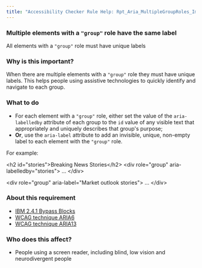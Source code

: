 ```yaml
---
title: "Accessibility Checker Rule Help: Rpt_Aria_MultipleGroupRoles_Implicit"
---
```


<div className="toolHelp">
<Row>
<Column colLg={16} colMd={8} colSm={4} className="toolHead">

### Multiple elements with a `"group"` role have the same label

<div id="locLevel"></div>

All elements with a `"group"` role must have unique labels

</Column>
</Row>
<Row>
<Column colLg={11} colMd={5} colSm={4} className="toolMain">

### Why is this important?

When there are multiple elements with a `"group"` role they must have unique labels. This helps people using assistive technologies to quickly identify and navigate to each group.

<div id="locSnippet"></div>

### What to do

* For each element with a `"group"` role, either set the value of the `aria-labelledby` attribute of each group to the `id` value of any visible text that appropriately and uniquely describes that group's purpose;
* **Or**, use the `aria-label` attribute to add an invisible, unique, non-empty label to each element with the `"group"` role.

For example:

<CodeSnippet type="multi" light={true}>&lt;h2 id="stories"&gt;Breaking News Stories&lt;/h2&gt;
&lt;div role="group" aria-labelledby="stories"&gt;
...
&lt;/div&gt;
    
&lt;div role="group" aria-label="Market outlook stories"&gt;
...
&lt;/div&gt;</CodeSnippet>

</Column>
<Column colLg={5} colMd={3} colSm={4} className="toolLeft">

### About this requirement

* [IBM 2.4.1 Bypass Blocks](https://www.ibm.com/able/requirements/requirements/#2_4_1)
* [WCAG technique ARIA6](https://www.w3.org/WAI/WCAG21/Techniques/aria/ARIA6)
* [WCAG technique ARIA13](https://www.w3.org/WAI/WCAG21/Techniques/aria/ARIA13)

### Who does this affect?

* People using a screen reader, including blind, low vision and neurodivergent people

</Column>
</Row>
</div>

